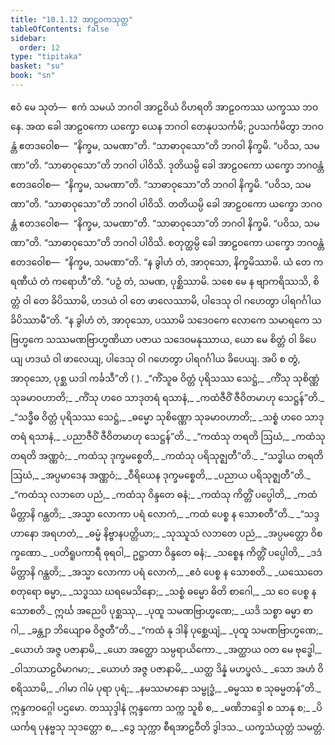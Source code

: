 ```yaml
---
title: "10.1.12 အာဠဝကသုတ္တ"
tableOfContents: false
sidebar:
  order: 12
type: "tipitaka"
basket: "su"
book: "sn"
---
```



<DynamicBreadcrumb />

<Division number="246" book="sn" e="ch" v="18" p="316">

<Paragraph number="1512" book="sn">
ဧဝံ မေ သုတံ—  ဧကံ သမယံ ဘဂဝါ အာဠဝိယံ ဝိဟရတိ အာဠဝကဿ ယက္ခဿ ဘဝနေ. အထ ခေါ အာဠဝကော ယက္ခော ယေန ဘဂဝါ တေနုပသင်္ကမိ; ဥပသင်္ကမိတွာ ဘဂဝန္တံ ဧတဒဝေါစ—  “နိက္ခမ, သမဏာ”တိ. “သာဓာဝုသော”တိ ဘဂဝါ နိက္ခမိ. “ပဝိသ, သမဏာ”တိ. “သာဓာဝုသော”တိ ဘဂဝါ ပါဝိသိ. ဒုတိယမ္ပိ ခေါ အာဠဝကော ယက္ခော ဘဂဝန္တံ ဧတဒဝေါစ—  “နိက္ခမ, သမဏာ”တိ. “သာဓာဝုသော”တိ ဘဂဝါ နိက္ခမိ. “ပဝိသ, သမဏာ”တိ. “သာဓာဝုသော”တိ ဘဂဝါ ပါဝိသိ. တတိယမ္ပိ ခေါ အာဠဝကော ယက္ခော ဘဂဝန္တံ ဧတဒဝေါစ—  “နိက္ခမ, သမဏာ”တိ. “သာဓာဝုသော”တိ ဘဂဝါ နိက္ခမိ. “ပဝိသ, သမဏာ”တိ. “သာဓာဝုသော”တိ ဘဂဝါ ပါဝိသိ. စတုတ္ထမ္ပိ ခေါ အာဠဝကော ယက္ခော ဘဂဝန္တံ ဧတဒဝေါစ—  “နိက္ခမ, သမဏာ”တိ. “န ခွါဟံ တံ, အာဝုသော, နိက္ခမိဿာမိ. ယံ တေ ကရဏီယံ တံ ကရောဟီ”တိ. “ပဉှံ တံ, သမဏ, ပုစ္ဆိဿာမိ. သစေ မေ န ဗျာကရိဿသိ, စိတ္တံ ဝါ တေ ခိပိဿာမိ, ဟဒယံ ဝါ တေ ဖာလေဿာမိ, ပါဒေသု ဝါ ဂဟေတွာ ပါရဂင်္ဂါယ ခိပိဿာမီ”တိ. “န ခွါဟံ တံ, အာဝုသော, ပဿာမိ သဒေဝကေ လောကေ သမာရကေ သဗြဟ္မကေ သဿမဏဗြာဟ္မဏိယာ ပဇာယ သဒေဝမနုဿာယ, ယော မေ စိတ္တံ ဝါ ခိပေယျ ဟဒယံ ဝါ ဖာလေယျ, ပါဒေသု ဝါ ဂဟေတွာ ပါရဂင်္ဂါယ ခိပေယျ. အပိ စ တွံ, အာဝုသော, ပုစ္ဆ ယဒါ ကင်္ခသီ”တိ ( ).
</Paragraph>

<Paragraph number="1513" type="verses" book="sn">
_“ကိံသူဓ ဝိတ္တံ ပုရိသဿ သေဋ္ဌံ,_  
_ကိံသု သုစိဏ္ဏံ သုခမာဝဟာတိ;_  
_ကိံသု ဟဝေ သာဒုတရံ ရသာနံ,_  
_ကထံဇီဝိံ ဇီဝိတမာဟု သေဋ္ဌန်”တိ._  

</Paragraph>

<Paragraph number="1514" type="verses" book="sn">
_“သဒ္ဓီဓ ဝိတ္တံ ပုရိသဿ သေဋ္ဌံ,_  
_ဓမ္မော သုစိဏ္ဏော သုခမာဝဟာတိ;_  
_သစ္စံ ဟဝေ သာဒုတရံ ရသာနံ,_  
_ပညာဇီဝိံ ဇီဝိတမာဟု သေဋ္ဌန်”တိ._  

</Paragraph>

<Paragraph number="1515" type="verses" book="sn">
_“ကထံသု တရတိ ဩဃံ,_  
_ကထံသု တရတိ အဏ္ဏဝံ;_  
_ကထံသု ဒုက္ခမစ္စေတိ,_  
_ကထံသု ပရိသုဇ္ဈတီ”တိ._  

</Paragraph>

<Paragraph number="1516" type="verses" book="sn">
_“သဒ္ဓါယ တရတိ ဩဃံ,_  
_အပ္ပမာဒေန အဏ္ဏဝံ;_  
_ဝီရိယေန ဒုက္ခမစ္စေတိ,_  
_ပညာယ ပရိသုဇ္ဈတီ”တိ._  

</Paragraph>

<Paragraph number="1517" type="verses" book="sn">
_“ကထံသု လဘတေ ပညံ,_  
_ကထံသု ဝိန္ဒတေ ဓနံ;_  
_ကထံသု ကိတ္တိံ ပပ္ပေါတိ,_  
_ကထံ မိတ္တာနိ ဂန္ထတိ;_  
_အသ္မာ လောကာ ပရံ လောကံ,_  
_ကထံ ပေစ္စ န သောစတီ”တိ._  

</Paragraph>

<Paragraph number="1518" type="verses" book="sn">
_“သဒ္ဒဟာနော အရဟတံ,_  
_ဓမ္မံ နိဗ္ဗာနပတ္တိယာ;_  
_သုဿူသံ လဘတေ ပညံ,_  
_အပ္ပမတ္တော ဝိစက္ခဏော._  

</Paragraph>

<Paragraph number="1519" type="verses" book="sn">
_ပတိရူပကာရီ ဓုရဝါ,_  
ဥဋ္ဌာတာ ဝိန္ဒတေ ဓနံ;_  
_သစ္စေန ကိတ္တိံ ပပ္ပေါတိ,_  
_ဒဒံ မိတ္တာနိ ဂန္ထတိ;_  
_အသ္မာ လောကာ ပရံ လောကံ,_  
_ဧဝံ ပေစ္စ န သောစတိ._  

</Paragraph>

<Paragraph number="1520" type="verses" book="sn">
_ယဿေတေ စတုရော ဓမ္မာ,_  
_သဒ္ဓဿ ဃရမေသိနော;_  
_သစ္စံ ဓမ္မော ဓိတိ စာဂေါ,_  
_သ ဝေ ပေစ္စ န သောစတိ._  

</Paragraph>

<Paragraph number="1521" type="verses" book="sn">
ဣင်္ဃ အညေပိ ပုစ္ဆဿု,_  
_ပုထူ သမဏဗြာဟ္မဏေ;_  
_ယဒိ သစ္စာ ဓမ္မာ စာဂါ,_  
_ခန္တျာ ဘိယျောဓ ဝိဇ္ဇတီ”တိ._  

</Paragraph>

<Paragraph number="1522" type="verses" book="sn">
_“ကထံ နု ဒါနိ ပုစ္ဆေယျံ,_  
_ပုထူ သမဏဗြာဟ္မဏေ;_  
_ယောဟံ အဇ္ဇ ပဇာနာမိ,_  
_ယော အတ္ထော သမ္ပရာယိကော._  

</Paragraph>

<Paragraph number="1523" type="verses" book="sn">
_အတ္ထာယ ဝတ မေ ဗုဒ္ဓေါ,_  
_ဝါသာယာဠဝိမာဂမာ;_  
_ယောဟံ အဇ္ဇ ပဇာနာမိ,_  
_ယတ္ထ ဒိန္နံ မဟပ္ဖလံ._  

</Paragraph>

<Paragraph number="1524" type="verses" book="sn">
_သော အဟံ ဝိစရိဿာမိ,_  
_ဂါမာ ဂါမံ ပုရာ ပုရံ;_  
_နမဿမာနော သမ္ဗုဒ္ဓံ,_  
_ဓမ္မဿ စ သုဓမ္မတန်”တိ._  


</Paragraph>
</Division>

<Paragraph number="1525" type="center" book="sn">
ဣန္ဒကဝဂ္ဂေါ ပဌမော.



</Paragraph>

<Paragraph number="1526" type="center" book="sn">
တဿုဒ္ဒါနံ


</Paragraph>

<Paragraph number="1527" type="verses" book="sn">
ဣန္ဒကော သက္က သူစိ စ,_  
_မဏိဘဒ္ဒေါ စ သာနု စ;_  
_ပိယင်္ကရ ပုနဗ္ဗသု သုဒတ္တော စ,_  
_ဒွေ သုက္ကာ စီရအာဠဝီတိ ဒွါဒသ._  


</Paragraph>

<Paragraph number="1528" type="center" book="sn">
ယက္ခသံယုတ္တံ သမတ္တံ.
</Paragraph>